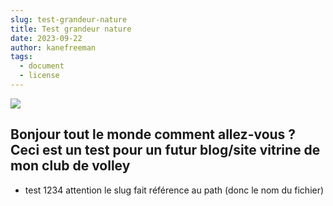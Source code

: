 ```yaml
---
slug: test-grandeur-nature
title: Test grandeur nature
date: 2023-09-22
author: kanefreeman
tags:
  - document
  - license
---
```

![](/images/russian-boy-dancing.jpg)




## Bonjour tout le monde comment allez-vous ? Ceci est un test pour un futur blog/site vitrine de mon club de volley

- test 1234
attention le slug fait référence au path (donc le nom du fichier)




